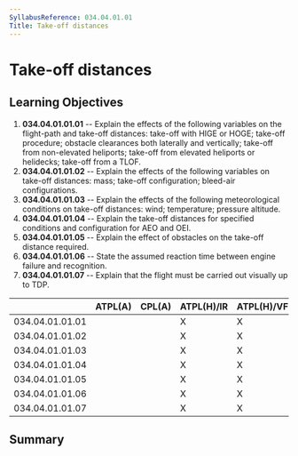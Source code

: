 ```yaml
---
SyllabusReference: 034.04.01.01
Title: Take-off distances
---
```


# Take-off distances

## Learning Objectives

1.  **034.04.01.01.01** -- Explain the effects of the following variables on the
    flight-path and take-off distances: take-off with HIGE or HOGE; take-off
    procedure; obstacle clearances both laterally and vertically; take-off from
    non-elevated heliports; take-off from elevated heliports or helidecks;
    take-off from a TLOF.
2.  **034.04.01.01.02** -- Explain the effects of the following variables on
    take-off distances: mass; take-off configuration; bleed-air configurations.
3.  **034.04.01.01.03** -- Explain the effects of the following meteorological
    conditions on take-off distances: wind; temperature; pressure altitude.
4.  **034.04.01.01.04** -- Explain the take-off distances for specified
    conditions and configuration for AEO and OEI.
5.  **034.04.01.01.05** -- Explain the effect of obstacles on the take-off
    distance required.
6.  **034.04.01.01.06** -- State the assumed reaction time between engine
    failure and recognition.
7.  **034.04.01.01.07** -- Explain that the flight must be carried out visually
    up to TDP.

|                 | ATPL(A) | CPL(A) | ATPL(H)/IR | ATPL(H)/VFR | CPL(H) | IR  | CBIR(A) |
| --------------- | ------- | ------ | ---------- | ----------- | ------ | --- | ------- |
| 034.04.01.01.01 |         |        | X          | X           |        |     |         |
| 034.04.01.01.02 |         |        | X          | X           |        |     |         |
| 034.04.01.01.03 |         |        | X          | X           |        |     |         |
| 034.04.01.01.04 |         |        | X          | X           |        |     |         |
| 034.04.01.01.05 |         |        | X          | X           |        |     |         |
| 034.04.01.01.06 |         |        | X          | X           |        |     |         |
| 034.04.01.01.07 |         |        | X          | X           |        |     |         |

## Summary
